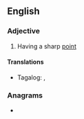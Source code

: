 ==English==

===Adjective===
{{en-adj|head=[[sharp]]-[[pointed]]}}

# Having a sharp [[point]]

====Translations====
{{trans-top|having a sharp point}}
* Tagalog: {{t|tl|damyos}}, {{t|tl|tilos}}
{{trans-mid}}
{{trans-bottom}}

===Anagrams===
* {{anagrams|en|a=adehinopprst|parthenopids}}